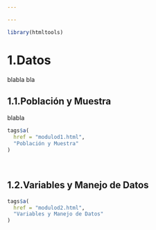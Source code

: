 ```yaml
---

---
```


```r
library(htmltools)
```


# 1.Datos

blabla bla 

## 1.1.Población y Muestra
blabla  

```r
tags$a(
  href = "modulod1.html",
  "Población y Muestra"
)
```

$~$

## 1.2.Variables y Manejo de Datos

```r
tags$a(
  href = "modulod2.html",
  "Variables y Manejo de Datos"
)
```